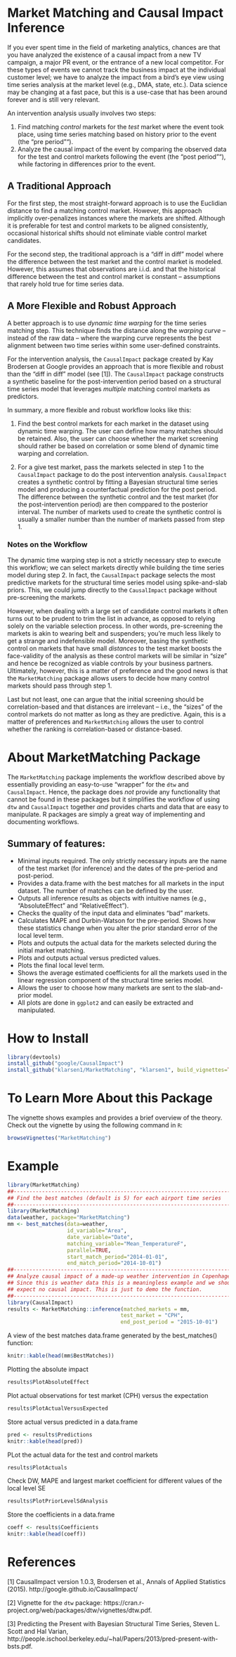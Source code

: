 # Market Matching and Causal Impact Inference
If you ever spent time in the field of marketing analytics, chances are that you have analyzed the existence of a causal impact from a new TV campaign, a major PR event, or the entrance of a new local competitor. For these types of events we cannot track the business impact at the individual customer level; we have to analyze the impact from a bird's eye view using time series analysis at the market level (e.g., DMA, state, etc.). Data science may be changing at a fast pace, but this is a use-case that has been around forever and is still very relevant.

An intervention analysis usually involves two steps:

1. Find matching *control* markets for the *test* market where the event took place, using time series matching based on history prior to the event (the "pre period"").
2. Analyze the causal impact of the event by comparing the observed data for the test and control markets following the event (the "post period""), while factoring in differences prior to the event.

## A Traditional Approach
For the first step, the most straight-forward approach is to use the Euclidian distance to find a matching control market. However, this approach implicitly over-penalizes instances where the markets are shifted. Although it is preferable for test and control markets to be aligned consistently, occasional historical shifts should not eliminate viable control market candidates.

For the second step, the traditional approach is a "diff in diff" model where the difference between the test market and the control market is modeled. However, this assumes that observations are i.i.d. and that the historical difference between the test and control market is constant – assumptions that rarely hold true for time series data.

## A More Flexible and Robust Approach
A better approach is to use *dynamic time warping* for the time series matching step. This technique finds the distance along the *warping curve* – instead of the raw data – where the warping curve represents the best alignment between two time series within some user-defined constraints.

For the intervention analysis, the `CausalImpact` package created by Kay Brodersen at Google provides an approach that is more flexible and robust than the "diff in diff" model  (see [1]). The `CausalImpact` package constructs a synthetic baseline for the post-intervention period based on a structural time series model that leverages *multiple* matching control markets as predictors.

In summary, a more flexible and robust workflow looks like this:

1. Find the best control markets for each market in the dataset using dynamic time warping. The user can define how many matches should be retained. Also, the user can choose whether the market screening should rather be based on correlation or some blend of dynamic time warping and correlation.

2. For a give test market, pass the markets selected in step 1 to the `CausalImpact` package to do the post intervention analysis. `CausalImpact` creates a synthetic control by fitting a Bayesian structural time series model and producing a counterfactual prediction for the post period. The difference between the synthetic control and the test market (for the post-intervention period) are then comppared to the posterior interval. The number of markets used to create the synthetic control is usually a smaller number than the number of markets passed from step 1.

### Notes on the Workflow
The dynamic time warping step is not a strictly necessary step to execute this workflow; we can select markets directly while building the time series model during step 2. In fact, the `CausalImpact` package selects the most predictive markets for the structural time series model using spike-and-slab priors. This, we could jump directly to the `CausalImpact` package without pre-screening the markets.

However, when dealing with a large set of candidate control markets it often turns out to be prudent to trim the list in advance, as opposed to relying solely on the variable selection process. In other words, pre-screening the markets is akin to wearing belt and suspenders; you're much less likely to get a strange and indefensible model. Moreover, basing the synthetic control on markets that have small *distances* to the test market boosts the face-validity of the analysis as these control markets will be similar in "size" and hence be recognized as viable controls by your business partners.  Ultimately, however, this is a matter of preference and the good news is that the `MarketMatching` package allows users to decide how many control markets should pass through step 1.

Last but not least, one can argue that the initial screening should be correlation-based and that distances are irrelevant – i.e., the "sizes" of the control markets do not matter as long as they are predictive. Again, this is a matter of preferences and `MarketMatching` allows the user to control whether the ranking is correlation-based or distance-based.

# About MarketMatching Package

The `MarketMatching` package implements the workflow described above by essentially providing an easy-to-use "wrapper" for the `dtw` and `CausalImpact`. Hence, the package does *not* provide any functionality that cannot be found in these packages but it simplifies the workflow of using `dtw` and `CausalImpact` together *and* provides charts and data that are easy to manipulate. R packages are simply a great way of implementing and documenting workflows.

## Summary of features:

* Minimal inputs required. The only strictly necessary inputs are the name of the test market (for inference) and the dates of the pre-period and post-period.
* Provides a data.frame with the best matches for all markets in the input dataset. The number of matches can be defined by the user.
* Outputs all inference results as objects with intuitive names (e.g., "AbsoluteEffect" and "RelativeEffect").
* Checks the quality of the input data and eliminates "bad" markets.
* Calculates MAPE and Durbin-Watson for the pre-period. Shows how these statistics change when you alter the prior standard error of the local level term.
* Plots and outputs the actual data for the markets selected during the initial market matching.
* Plots and outputs actual versus predicted values.
* Plots the final local level term.
* Shows the average estimated coefficients for all the markets used in the linear regression component of the structural time series model.
* Allows the user to choose how many markets are sent to the slab-and-prior model.
* All plots are done in `ggplot2` and can easily be extracted and manipulated.


# How to Install
```r
library(devtools)
install_github("google/CausalImpact")
install_github("klarsen1/MarketMatching", "klarsen1", build_vignettes=TRUE)
```

# To Learn More About this Package
The vignette shows examples and provides a brief overview of the theory. Check out the vignette by using the following command in `R`:

```r
browseVignettes("MarketMatching")
```

# Example
```r
library(MarketMatching)
##-----------------------------------------------------------------------
## Find the best matches (default is 5) for each airport time series
##-----------------------------------------------------------------------
library(MarketMatching)
data(weather, package="MarketMatching")
mm <- best_matches(data=weather, 
                   id_variable="Area", 
                   date_variable="Date", 
                   matching_variable="Mean_TemperatureF", 
                   parallel=TRUE,
                   start_match_period="2014-01-01",
                   end_match_period="2014-10-01")
##-----------------------------------------------------------------------
## Analyze causal impact of a made-up weather intervention in Copenhagen
## Since this is weather data this is a meaningless example and we should 
## expect no causal impact. This is just to demo the function.
##-----------------------------------------------------------------------
library(CausalImpact)
results <- MarketMatching::inference(matched_markets = mm, 
                                    test_market = "CPH", 
                                    end_post_period = "2015-10-01")
``` 

A view of the best matches data.frame generated by the best_matches() function:
```r
knitr::kable(head(mm$BestMatches))
```

Plotting the absolute impact
```r
results$PlotAbsoluteEffect
```

Plot actual observations for test market (CPH) versus the expectation
```r
results$PlotActualVersusExpected
```

Store actual versus predicted in a data.frame
```r
pred <- results$Predictions
knitr::kable(head(pred))
```

PLot the actual data for the test and control markets
```r
results$PlotActuals
```

Check DW, MAPE and largest market coefficient for different values of the local level SE
```r
results$PlotPriorLevelSdAnalysis
```

Store the coefficients in a data.frame
```r
coeff <- results$Coefficients
knitr::kable(head(coeff))
```

# References
[1] CausalImpact version 1.0.3, Brodersen et al., Annals of Applied Statistics (2015). http://google.github.io/CausalImpact/

[2] Vignette for the `dtw` package: https://cran.r-project.org/web/packages/dtw/vignettes/dtw.pdf.

[3] Predicting the Present with Bayesian Structural Time Series, Steven L. Scott and Hal Varian, http://people.ischool.berkeley.edu/~hal/Papers/2013/pred-present-with-bsts.pdf.